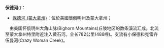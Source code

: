 '''保德河'''({{lang|en|Powder River}})：
* [[保德河_(蒙大拿州)|保德河 (蒙大拿州)]]：位於美國懷俄明州及蒙大拿州；
　由美国怀俄明州大角山脉(Bighorn Mountains)丘陵地区的数条溪流汇成。北流至蒙大拿州特里附近注入黄石河。全长782公里(486哩)。支流有小保德和克雷齐伍曼河(Crazy Woman Creek)。

{{disambig|Cat=三字地名消歧义}}